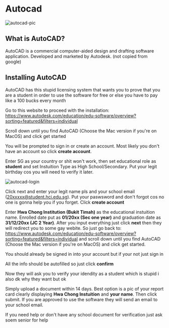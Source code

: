 # Autocad

![autocad-pic][]

[autocad-pic]: /img/docs/soccer/AutoCAD.png

## What is AutoCAD?  

AutoCAD is a commercial computer-aided design and drafting software application. Developed and marketed by Autodesk. (not copied from google)

## Installing AutoCAD  

AutoCAD has this stupid licensing system that wants you to prove that you are a student in order to use the software for free or else you have to pay like a 100 bucks every month  

Go to this website to proceed with the installation: https://www.autodesk.com/education/edu-software/overview?sorting=featured&filters=individual  

Scroll down until you find AutoCAD (Choose the Mac version if you're on MacOS) and click get started  

You will be prompted to sign in or create an account. Most likely you don't have an account so click **create account**.  

Enter SG as your country or shit won't work, then set educational role as **student** and set Instuition Type as High School/Secondary. Put your legit birthday cos you will need to verify it later.  

![autocad-login][]

[autocad-login]: /img/docs/soccer/loginpage1.png  

Click next and enter your legit name pls and your school email (20xxxxx@student.hci.edu.sg). Put your paswsword and don't forgot cos no one is gonna help you if you forget. Click **create account**  

Enter **Hwa Chong Institution (Bukit Timah)** as the educational instuition name. Enrolled date put as **01/20xx (Sec one year)** and graduation date as **31/12/20xx (JC 2 Year)**. After you input everything just click **next** then they will redirect you to some gay webite. So just go back to: https://www.autodesk.com/education/edu-software/overview?sorting=featured&filters=individual and scroll down until you find AutoCAD (Choose the Mac version if you're on MacOS) and click get started.  

You should already be signed in into your account but if your not just sign in  

All the info should be autofilled so just click **confirm**  

Now they will ask you to verify your idendity as a student which is stupid i also dk why they want but ok  

Simply upload a document within 14 days. Best option is a pic of your report card clearly displaying **Hwa Chong Instuition** and **your name**. Then click submit. If you are approved to use the software they will send an email to your school email.  

If you need help or don't have any school document for verification just ask soem senior for help

## 


